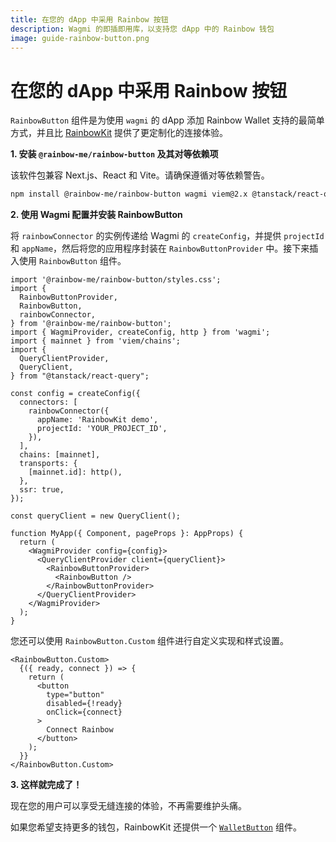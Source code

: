 ```yaml
---
title: 在您的 dApp 中采用 Rainbow 按钮
description: Wagmi 的即插即用库，以支持您 dApp 中的 Rainbow 钱包
image: guide-rainbow-button.png
---
```


# 在您的 dApp 中采用 Rainbow 按钮

`RainbowButton` 组件是为使用 `wagmi` 的 dApp 添加 Rainbow Wallet 支持的最简单方式，并且比 [RainbowKit](https://www.rainbowkit.com/docs/installation) 提供了更定制化的连接体验。

**1. 安装 `@rainbow-me/rainbow-button` 及其对等依赖项**

该软件包兼容 Next.js、React 和 Vite。请确保遵循对等依赖警告。

```bash
npm install @rainbow-me/rainbow-button wagmi viem@2.x @tanstack/react-query
```

**2. 使用 Wagmi 配置并安装 RainbowButton**

将 `rainbowConnector` 的实例传递给 Wagmi 的 `createConfig`，并提供 `projectId` 和 `appName`，然后将您的应用程序封装在 `RainbowButtonProvider` 中。接下来插入使用 `RainbowButton` 组件。

```tsx
import '@rainbow-me/rainbow-button/styles.css';
import {
  RainbowButtonProvider,
  RainbowButton,
  rainbowConnector,
} from '@rainbow-me/rainbow-button';
import { WagmiProvider, createConfig, http } from 'wagmi';
import { mainnet } from 'viem/chains';
import {
  QueryClientProvider,
  QueryClient,
} from "@tanstack/react-query";

const config = createConfig({
  connectors: [
    rainbowConnector({
      appName: 'RainbowKit demo',
      projectId: 'YOUR_PROJECT_ID',
    }),
  ],
  chains: [mainnet],
  transports: {
    [mainnet.id]: http(),
  },
  ssr: true,
});

const queryClient = new QueryClient();

function MyApp({ Component, pageProps }: AppProps) {
  return (
    <WagmiProvider config={config}>
      <QueryClientProvider client={queryClient}>
        <RainbowButtonProvider>
          <RainbowButton />
        </RainbowButtonProvider>
      </QueryClientProvider>
    </WagmiProvider>
  );
}
```

您还可以使用 `RainbowButton.Custom` 组件进行自定义实现和样式设置。

```tsx
<RainbowButton.Custom>
  {({ ready, connect }) => {
    return (
      <button
        type="button"
        disabled={!ready}
        onClick={connect}
      >
        Connect Rainbow
      </button>
    );
  }}
</RainbowButton.Custom>
```

**3. 这样就完成了！**

现在您的用户可以享受无缝连接的体验，不再需要维护头痛。

如果您希望支持更多的钱包，RainbowKit 还提供一个 [`WalletButton`](https://www.rainbowkit.com/docs/wallet-button) 组件。
